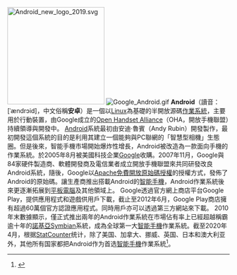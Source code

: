 [[File:Android_new_logo_2019.svg|220px]]
[[File:Google_Android.gif|right]]
'''Android'''（讀音：[ˈændrɔid]，中文俗稱'''安卓'''）是一個以[[Linux|Linux]]為基礎的半開放源碼[[作業系統|作業系統]]，主要用於行動裝置，由Google成立的[[Open_Handset_Alliance|Open Handset Alliance]]（OHA，開放手機聯盟）持續領導與開發中。
[[Android|Android]]系統最初由安迪·魯賓（Andy Rubin）開發製作，最初開發這個系統的目的是利用其建立一個能夠與PC聯網的「智慧型相機」生態圈。但是後來，智能手機市場開始爆炸性增長，Android被改造為一款面向手機的作業系統。於2005年8月被美國科技企業[[Google|Google]]收購。2007年11月，Google與84家硬件製造商、軟體開發商及電信業者成立開放手機聯盟來共同研發改良Android系統，隨後，Google以[[Apache許可證|Apache免費開放原始碼授權]]的授權方式，發佈了Android的原始碼。讓生產商推出搭載Android的[[智能手機|智能手機]]，Android作業系統後來更逐漸拓展到[[平板電腦|平板電腦]]及其他領域上。
Google透過官方網上商店平台Google Play，提供應用程式和遊戲供用戶下載，截止至2012年6月，Google Play商店擁有超過60萬個官方認證應用程式。同時用戶亦可以透過第三方網站來下載。
2010年末數據顯示，僅正式推出兩年的Android作業系統在市場佔有率上已經超越稱霸逾十年的[[諾基亞|諾基亞]][[Symbian|Symbian]]系統，成為全球第一大[[智能手機|智能手機]]作業系統。截至2020年4月，根据[[StatCounter|StatCounter]]统计，除了{{Chide|被iOS洗脑的}}美国、加拿大、挪威、英国、日本和澳大利亚外，其他所有国家都把Android作为首选[[智能手機|智能手機]]作業系統<ref>{{Cite web|title=全球移动操作系统市场份额|url=https://gs.statcounter.com/os-market-share/mobile/worldwide/#monthly-202004-202004-map|accessdate=|author=|date=|format=|publisher=|language=英语}}</ref>。